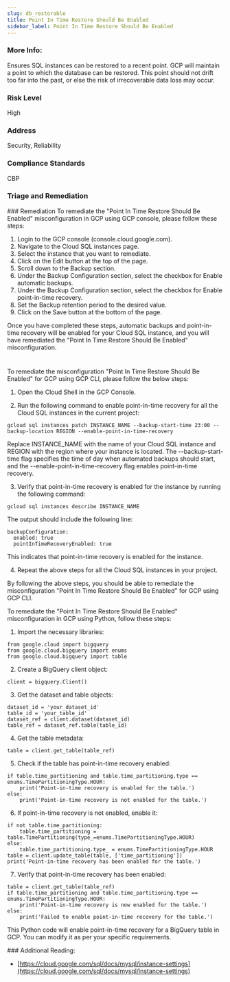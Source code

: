 ```yaml
---
slug: db_restorable
title: Point In Time Restore Should Be Enabled
sidebar_label: Point In Time Restore Should Be Enabled
---
```


### More Info:

Ensures SQL instances can be restored to a recent point. GCP will maintain a point to which the database can be restored. This point should not drift too far into the past, or else the risk of irrecoverable data loss may occur.

### Risk Level

High

### Address

Security, Reliability

### Compliance Standards

CBP


### Triage and Remediation
<Tabs>
<Tab title='Remediation'>
### Remediation

<AccordionGroup>
<Accordion title='Using Console' defaultOpen='true'>
To remediate the "Point In Time Restore Should Be Enabled" misconfiguration in GCP using GCP console, please follow these steps:

1. Login to the GCP console (console.cloud.google.com).
2. Navigate to the Cloud SQL instances page.
3. Select the instance that you want to remediate.
4. Click on the Edit button at the top of the page.
5. Scroll down to the Backup section.
6. Under the Backup Configuration section, select the checkbox for Enable automatic backups.
7. Under the Backup Configuration section, select the checkbox for Enable point-in-time recovery.
8. Set the Backup retention period to the desired value.
9. Click on the Save button at the bottom of the page.

Once you have completed these steps, automatic backups and point-in-time recovery will be enabled for your Cloud SQL instance, and you will have remediated the "Point In Time Restore Should Be Enabled" misconfiguration.

#
</Accordion>

<Accordion title='Using CLI'>
To remediate the misconfiguration "Point In Time Restore Should Be Enabled" for GCP using GCP CLI, please follow the below steps:

1. Open the Cloud Shell in the GCP Console.

2. Run the following command to enable point-in-time recovery for all the Cloud SQL instances in the current project:

```
gcloud sql instances patch INSTANCE_NAME --backup-start-time 23:00 --backup-location REGION --enable-point-in-time-recovery
```

Replace INSTANCE_NAME with the name of your Cloud SQL instance and REGION with the region where your instance is located. The --backup-start-time flag specifies the time of day when automated backups should start, and the --enable-point-in-time-recovery flag enables point-in-time recovery.

3. Verify that point-in-time recovery is enabled for the instance by running the following command:

```
gcloud sql instances describe INSTANCE_NAME
```

The output should include the following line:

```
backupConfiguration:
  enabled: true
  pointInTimeRecoveryEnabled: true
```

This indicates that point-in-time recovery is enabled for the instance.

4. Repeat the above steps for all the Cloud SQL instances in your project.

By following the above steps, you should be able to remediate the misconfiguration "Point In Time Restore Should Be Enabled" for GCP using GCP CLI.
</Accordion>

<Accordion title='Using Python'>
To remediate the "Point In Time Restore Should Be Enabled" misconfiguration in GCP using Python, follow these steps:

1. Import the necessary libraries:

```
from google.cloud import bigquery
from google.cloud.bigquery import enums
from google.cloud.bigquery import table
```

2. Create a BigQuery client object:

```
client = bigquery.Client()
```

3. Get the dataset and table objects:

```
dataset_id = 'your_dataset_id'
table_id = 'your_table_id'
dataset_ref = client.dataset(dataset_id)
table_ref = dataset_ref.table(table_id)
```

4. Get the table metadata:

```
table = client.get_table(table_ref)
```

5. Check if the table has point-in-time recovery enabled:

```
if table.time_partitioning and table.time_partitioning.type == enums.TimePartitioningType.HOUR:
    print('Point-in-time recovery is enabled for the table.')
else:
    print('Point-in-time recovery is not enabled for the table.')
```

6. If point-in-time recovery is not enabled, enable it:

```
if not table.time_partitioning:
    table.time_partitioning = table.TimePartitioning(type_=enums.TimePartitioningType.HOUR)
else:
    table.time_partitioning.type_ = enums.TimePartitioningType.HOUR
table = client.update_table(table, ['time_partitioning'])
print('Point-in-time recovery has been enabled for the table.')
```

7. Verify that point-in-time recovery has been enabled:

```
table = client.get_table(table_ref)
if table.time_partitioning and table.time_partitioning.type == enums.TimePartitioningType.HOUR:
    print('Point-in-time recovery is now enabled for the table.')
else:
    print('Failed to enable point-in-time recovery for the table.')
```

This Python code will enable point-in-time recovery for a BigQuery table in GCP. You can modify it as per your specific requirements.
</Accordion>

</AccordionGroup>
</Tab>
</Tabs>
### Additional Reading:

- [https://cloud.google.com/sql/docs/mysql/instance-settings](https://cloud.google.com/sql/docs/mysql/instance-settings) 

